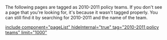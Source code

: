 The following pages are tagged as 2010-2011 policy teams. If you don't see a page that you're looking for, it's because it wasn't tagged properly. You can still find it by searching for 2010-2011 and the name of the team.

[[include component="pageList" hideInternal="true" tag="2010-2011 policy teams" limit="1000" ]]